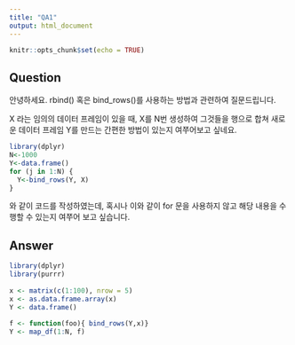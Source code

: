 ```yaml
---
title: "QA1"
output: html_document
---
```


```r
knitr::opts_chunk$set(echo = TRUE)
```

## Question
안녕하세요. rbind() 혹은 bind_rows()를 사용하는 방법과 관련하여 질문드립니다.

X 라는 임의의 데이터 프레임이 있을 때, X를 N번 생성하여 그것들을 행으로 합쳐 새로운 데이터 프레임 Y를 만드는 간편한 방법이 있는지 여쭈어보고 싶네요.


```r
library(dplyr)
N<-1000
Y<-data.frame()
for (j in 1:N) {
  Y<-bind_rows(Y, X)
}
```

와 같이 코드를 작성하였는데, 혹시나 이와 같이 for 문을 사용하지 않고 해당 내용을 수행할 수 있는지 여쭈어 보고 싶습니다.  

## Answer
```r
library(dplyr)
library(purrr)
 
x <- matrix(c(1:100), nrow = 5)
x <- as.data.frame.array(x)
Y <- data.frame()
 
f <- function(foo){ bind_rows(Y,x)}
Y <- map_df(1:N, f)
```

